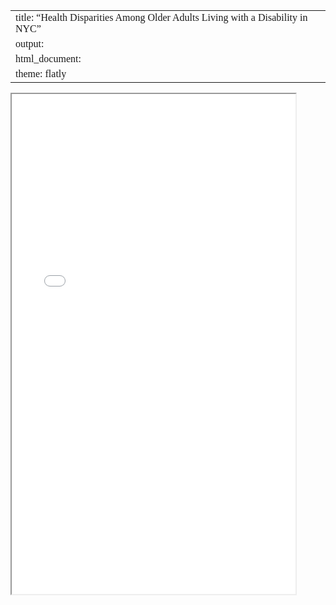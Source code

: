 
---
title: "Health Disparities Among Older Adults Living with a Disability in NYC"
output: 
  html_document:
    theme: flatly
---
 <style>
body {
    font-family: 'Georgia', serif;
}

h1, h2, h3 {
    font-family: 'Georgia', serif;
}
</style>
 

<iframe src="images/capstone.png" width="90%" height="800px"></iframe>
